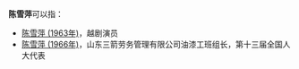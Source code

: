 '''陈雪萍'''可以指：
* [[陈雪萍_(1963年)|陈雪萍 (1963年)]]，越剧演员
* [[陈雪萍_(1966年)|陈雪萍 (1966年)]]，山东三箭劳务管理有限公司油漆工班组长，第十三届全国人大代表 

{{disambig}}